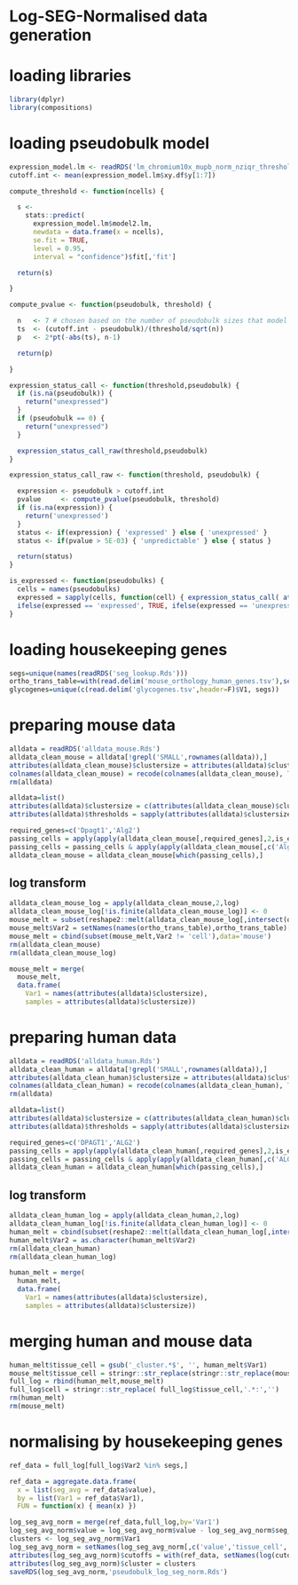 # Log-SEG-Normalised data generation
# loading libraries

```r
library(dplyr)
library(compositions)
```

# loading pseudobulk model

```r
expression_model.lm <- readRDS('lm_chromium10x_mupb_norm_nziqr_threshold_cutoff.Rds')
cutoff.int <- mean(expression_model.lm$xy.df$y[1:7])

compute_threshold <- function(ncells) {

  s <-
    stats::predict(
      expression_model.lm$model2.lm,
      newdata = data.frame(x = ncells),
      se.fit = TRUE,
      level = 0.95,
      interval = "confidence")$fit[,'fit']

  return(s)

}
```

```r
compute_pvalue <- function(pseudobulk, threshold) {

  n   <- 7 # chosen based on the number of pseudobulk sizes that model is fit to
  ts  <- (cutoff.int - pseudobulk)/(threshold/sqrt(n))
  p   <- 2*pt(-abs(ts), n-1)

  return(p)

}

expression_status_call <- function(threshold,pseudobulk) {
  if (is.na(pseudobulk)) {
    return("unexpressed")
  }
  if (pseudobulk == 0) {
    return("unexpressed")
  }

  expression_status_call_raw(threshold,pseudobulk)
}

expression_status_call_raw <- function(threshold, pseudobulk) {

  expression <- pseudobulk > cutoff.int
  pvalue     <- compute_pvalue(pseudobulk, threshold)
  if (is.na(expression)) {
    return('unexpressed')
  }
  status <- if(expression) { 'expressed' } else { 'unexpressed' }
  status <- if(pvalue > 5E-03) { 'unpredictable' } else { status }

  return(status)
}

is_expressed <- function(pseudobulks) {
  cells = names(pseudobulks)
  expressed = sapply(cells, function(cell) { expression_status_call( attributes(alldata)$thresholds[cell], pseudobulks[cell] ) })
  ifelse(expressed == 'expressed', TRUE, ifelse(expressed == 'unexpressed',FALSE,NA))
}
```

# loading housekeeping genes

```r
segs=unique(names(readRDS('seg_lookup.Rds')))
ortho_trans_table=with(read.delim('mouse_orthology_human_genes.tsv'),setNames(mouse_symbol,human_symbol))
glycogenes=unique(c(read.delim('glycogenes.tsv',header=F)$V1, segs))
```

# preparing mouse data

```r
alldata = readRDS('alldata_mouse.Rds')
alldata_clean_mouse = alldata[!grepl('SMALL',rownames(alldata)),]
attributes(alldata_clean_mouse)$clustersize = attributes(alldata)$clustersize
colnames(alldata_clean_mouse) = recode(colnames(alldata_clean_mouse), Tmem5='Rxylt1',Tmem246='Pgap4',Kdelc1='Poglut2',Kdelc2='Poglut3')
rm(alldata)
```

```r
alldata=list()
attributes(alldata)$clustersize = c(attributes(alldata_clean_mouse)$clustersize)
attributes(alldata)$thresholds = sapply(attributes(alldata)$clustersize,compute_threshold)
```

```r
required_genes=c('Dpagt1','Alg2')
passing_cells = apply(apply(alldata_clean_mouse[,required_genes],2,is_expressed) ,1,all)
passing_cells = passing_cells & apply(apply(alldata_clean_mouse[,c('Alg13','Alg14')],2,is_expressed),1,any)
alldata_clean_mouse = alldata_clean_mouse[which(passing_cells),]
```

## log transform

```r
alldata_clean_mouse_log = apply(alldata_clean_mouse,2,log)
alldata_clean_mouse_log[!is.finite(alldata_clean_mouse_log)] <- 0
mouse_melt = subset(reshape2::melt(alldata_clean_mouse_log[,intersect(ortho_trans_table[glycogenes],colnames(alldata_clean_mouse_log))]),value != 0)
mouse_melt$Var2 = setNames(names(ortho_trans_table),ortho_trans_table)[as.character(mouse_melt$Var2)]
mouse_melt = cbind(subset(mouse_melt,Var2 != 'cell'),data='mouse')
rm(alldata_clean_mouse)
rm(alldata_clean_mouse_log)
```

```r
mouse_melt = merge(
  mouse_melt,
  data.frame(
    Var1 = names(attributes(alldata)$clustersize),
    samples = attributes(alldata)$clustersize))
```

# preparing human data

```r
alldata = readRDS('alldata_human.Rds')
alldata_clean_human = alldata[!grepl('SMALL',rownames(alldata)),]
attributes(alldata_clean_human)$clustersize = attributes(alldata)$clustersize
colnames(alldata_clean_human) = recode(colnames(alldata_clean_human), TMEM5='RXYLT1',TMEM246='PGAP4',KDELC1='POGLUT2',KDELC2='POGLUT3')
rm(alldata)
```

```r
alldata=list()
attributes(alldata)$clustersize = c(attributes(alldata_clean_human)$clustersize)
attributes(alldata)$thresholds = sapply(attributes(alldata)$clustersize,compute_threshold)
```

```r
required_genes=c('DPAGT1','ALG2')
passing_cells = apply(apply(alldata_clean_human[,required_genes],2,is_expressed) ,1,all)
passing_cells = passing_cells & apply(apply(alldata_clean_human[,c('ALG13','ALG14')],2,is_expressed),1,any)
alldata_clean_human = alldata_clean_human[which(passing_cells),]
```

## log transform

```r
alldata_clean_human_log = apply(alldata_clean_human,2,log)
alldata_clean_human_log[!is.finite(alldata_clean_human_log)] <- 0
human_melt = cbind(subset(reshape2::melt(alldata_clean_human_log[,intersect(glycogenes,colnames(alldata_clean_human_log))]),value != 0),data='human')
human_melt$Var2 = as.character(human_melt$Var2)
rm(alldata_clean_human)
rm(alldata_clean_human_log)
```

```r
human_melt = merge(
  human_melt,
  data.frame(
    Var1 = names(attributes(alldata)$clustersize),
    samples = attributes(alldata)$clustersize))
```

# merging human and mouse data

```r
human_melt$tissue_cell = gsub('_cluster.*$', '', human_melt$Var1)
mouse_melt$tissue_cell = stringr::str_replace(stringr::str_replace(mouse_melt$Var1,'^[^:]+:',''),'_cluster.*','')
full_log = rbind(human_melt,mouse_melt)
full_log$cell = stringr::str_replace( full_log$tissue_cell,'.*:','')
rm(human_melt)
rm(mouse_melt)
```

# normalising by housekeeping genes

```r
ref_data = full_log[full_log$Var2 %in% segs,]
```

```r
ref_data = aggregate.data.frame(
  x = list(seg_avg = ref_data$value),
  by = list(Var1 = ref_data$Var1),
  FUN = function(x) { mean(x) })
```

```r
log_seg_avg_norm = merge(ref_data,full_log,by='Var1')
log_seg_avg_norm$value = log_seg_avg_norm$value - log_seg_avg_norm$seg_avg
clusters <- log_seg_avg_norm$Var1
log_seg_avg_norm = setNames(log_seg_avg_norm[,c('value','tissue_cell','Var2','data','samples')],c('rel_diff','tissue','gene','source','samples'))
attributes(log_seg_avg_norm)$cutoffs = with(ref_data, setNames(log(cutoff.int)-seg_avg, Var1))
attributes(log_seg_avg_norm)$cluster = clusters
saveRDS(log_seg_avg_norm,'pseudobulk_log_seg_norm.Rds')
```
